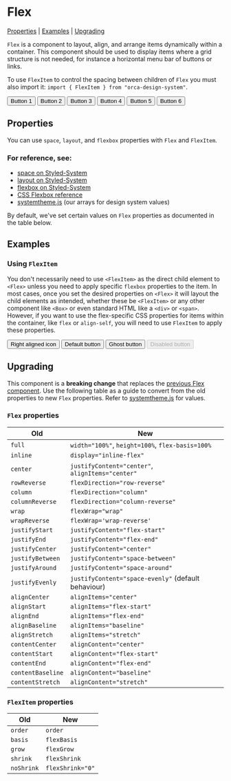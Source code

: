 
<Meta title="Components/Flex" component={Flex} />

# Flex

[Properties](#properties) | [Examples](#examples) | [Upgrading](#upgrading)

`Flex` is a component to layout, align, and arrange items dynamically within a container. This component should be used to display items where a grid structure is not needed, for instance a horizontal menu bar of buttons or links.

To use `FlexItem` to control the spacing between children of `Flex` you must also import it:
  `import { FlexItem } from "orca-design-system"`.

<Preview>
  <Story name="Basic">
    <Flex>
      <FlexItem>
        <Button>Button 1</Button>
      </FlexItem>
      <FlexItem>
        <Button>Button 2</Button>
      </FlexItem>
      <FlexItem>
        <Button>Button 3</Button>
      </FlexItem>
      <FlexItem>
        <Button>Button 4</Button>
      </FlexItem>
      <FlexItem>
        <Button>Button 5</Button>
      </FlexItem>
      <FlexItem>
        <Button>Button 6</Button>
      </FlexItem>
    </Flex>
  </Story>
</Preview>

## Properties

You can use `space`, `layout`, and `flexbox` properties with `Flex` and `FlexItem`.

### For reference, see:

- [space on Styled-System](https://styled-system.com/table#space)
- [layout on Styled-System](https://styled-system.com/table#layout)
- [flexbox on Styled-System](https://styled-system.com/table#flexbox)
- [CSS Flexbox reference](https://css-tricks.com/snippets/css/a-guide-to-flexbox/)
- [systemtheme.js](https://github.com/orchestrated-io/orca-design-system/blob/master/packages/orcs-design-system/lib/systemtheme.js) (our arrays for design system values)

By default, we've set certain values on `Flex` properties as documented in the table below.

<Props of={Flex} />

## Examples

### Using `FlexItem`

You don't necessarily need to use `<FlexItem>` as the direct child element to `<Flex>` unless you need to apply specific `flexbox` properties to the item. In most cases, once you set the desired properties on `<Flex>` it will layout the child elements as intended, whether these be `<FlexItem>` or any other component like `<Box>` or even standard HTML like a `<div>` or `<span>`. However, if you want to use the flex-specific CSS properties for items within the container, like `flex` or `align-self`, you will need to use `FlexItem` to apply these properties.

<Preview>
  <Story name="Using FlexItem">
    <Flex height="200px">
      <FlexItem>
        <Button iconRight>
          Right aligned icon
          <Icon icon={["fas", "download"]} />
        </Button>
      </FlexItem>
      <FlexItem>
        <Button>Default button</Button>
      </FlexItem>
      <FlexItem>
        <Button ghost>Ghost button</Button>
      </FlexItem>
      <FlexItem alignSelf="flex-start">
        <Button disabled>Disabled button</Button>
      </FlexItem>
    </Flex>
  </Story>
</Preview>

## Upgrading

This component is a **breaking change** that replaces the [previous Flex component](https://www.npmjs.com/package/styled-flex-component). Use the following table as a guide to convert from the old properties to new `Flex` properties. Refer to [systemtheme.js](https://github.com/orchestrated-io/orca-design-system/blob/master/packages/orcs-design-system/lib/systemtheme.js) for values.

### `Flex` properties

| **Old**           | **New**                                             |
| ----------------- | --------------------------------------------------- |
| `full`            | `width="100%"`, `height=100%`, `flex-basis=100%`    |
| `inline`          | `display="inline-flex"`                             |
| `center`          | `justifyContent="center"`, `alignItems="center"`    |
| `rowReverse`      | `flexDirection="row-reverse"`                       |
| `column`          | `flexDirection="column"`                            |
| `columnReverse`   | `flexDirection="column-reverse"`                    |
| `wrap`            | `flexWrap="wrap"`                                   |
| `wrapReverse`     | `flexWrap='wrap-reverse'`                           |
| `justifyStart`    | `justifyContent="flex-start"`                       |
| `justifyEnd`      | `justifyContent="flex-end"`                         |
| `justifyCenter`   | `justifyContent="center"`                           |
| `justifyBetween`  | `justifyContent="space-between"`                    |
| `justifyAround`   | `justifyContent="space-around"`                     |
| `justifyEvenly`   | `justifyContent="space-evenly"` (default behaviour) |
| `alignCenter`     | `alignItems="center"`                               |
| `alignStart`      | `alignItems="flex-start"`                           |
| `alignEnd`        | `alignItems="flex-end"`                             |
| `alignBaseline`   | `alignItems="baseline"`                             |
| `alignStretch`    | `alignItems="stretch"`                              |
| `contentCenter`   | `alignContent="center"`                             |
| `contentStart`    | `alignContent="flex-start"`                         |
| `contentEnd`      | `alignContent="flex-end"`                           |
| `contentBaseline` | `alignContent="baseline"`                           |
| `contentStretch`  | `alignContent="stretch"`                            |

### `FlexItem` properties

| **Old**    | **New**          |
| ---------- | ---------------- |
| `order`    | `order`          |
| `basis`    | `flexBasis`      |
| `grow`     | `flexGrow`       |
| `shrink`   | `flexShrink`     |
| `noShrink` | `flexShrink="0"` |
